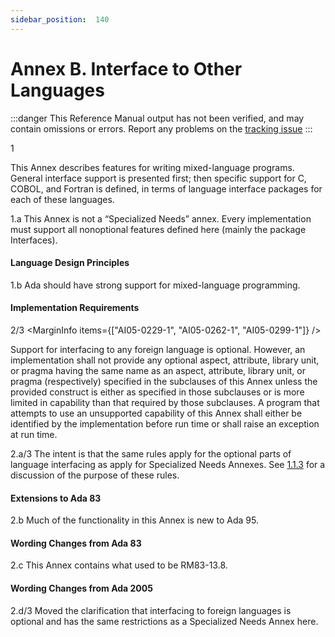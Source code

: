 ```yaml
---
sidebar_position:  140
---
```


# Annex B. Interface to Other Languages

:::danger
This Reference Manual output has not been verified,
and may contain omissions or errors.
Report any problems on the [tracking issue](https://github.com/ada-lang-io/ada-lang-io/issues/20)
:::


<MarginText>1</MarginText>
<p>This Annex describes features for writing mixed-language programs. General interface support is presented first; then specific support for C, COBOL, and Fortran is defined, in terms of language interface packages for each of these languages. <br /></p>

<AnnotatedOnly>
<MarginText>1.a</MarginText>
<Admonition type="aarm" aarm="ramification">
<b></b>This Annex is not a &ldquo;Specialized Needs&rdquo; annex. Every implementation must support all nonoptional features defined here (mainly the package Interfaces). <br />
</Admonition>
</AnnotatedOnly>


#### Language Design Principles

<AnnotatedOnly>
<MarginText>1.b</MarginText>
<Admonition type="aarm" aarm="note">
Ada should have strong support for mixed-language programming. <br />
</Admonition>
</AnnotatedOnly>


#### Implementation Requirements

<MarginText>2/3</MarginText>
<MarginInfo items={["AI05-0229-1", "AI05-0262-1", "AI05-0299-1"]} />
<p>Support for interfacing to any foreign language is optional. However, an implementation shall not provide any optional aspect, attribute, library unit, or pragma having the same name as an aspect, attribute, library unit, or pragma (respectively) specified in the subclauses of this Annex unless the provided construct is either as specified in those subclauses or is more limited in capability than that required by those subclauses. A program that attempts to use an unsupported capability of this Annex shall either be identified by the implementation before run time or shall raise an exception at run time. <br /></p>

<AnnotatedOnly>
<MarginText>2.a/3</MarginText>
<Admonition type="aarm" aarm="discussion">
<b></b>The intent is that the same rules apply for the optional parts of language interfacing as apply for Specialized Needs Annexes. See <a href="/docs/arm/AA-1/AA-1.1#Subclause_1.1.3">1.1.3</a> for a discussion of the purpose of these rules. <br />
</Admonition>
</AnnotatedOnly>

<AnnotatedOnly>

#### Extensions to Ada 83

</AnnotatedOnly>
<AnnotatedOnly>
<MarginText>2.b</MarginText>
<Admonition type="aarm" aarm="note">
Much of the functionality in this Annex is new to Ada 95. <br />
</Admonition>
</AnnotatedOnly>

<AnnotatedOnly>

#### Wording Changes from Ada 83

</AnnotatedOnly>
<AnnotatedOnly>
<MarginText>2.c</MarginText>
<Admonition type="aarm" aarm="note">
This Annex contains what used to be RM83-13.8. <br />
</Admonition>
</AnnotatedOnly>

<AnnotatedOnly>

#### Wording Changes from Ada 2005

</AnnotatedOnly>
<AnnotatedOnly>
<MarginText>2.d/3</MarginText>
<MarginInfo items={["AI05-0262-1"]} />
<Admonition type="aarm" aarm="note">
Moved the clarification that interfacing to foreign languages is optional and has the same restrictions as a Specialized Needs Annex here. <br />
</Admonition>
</AnnotatedOnly>

